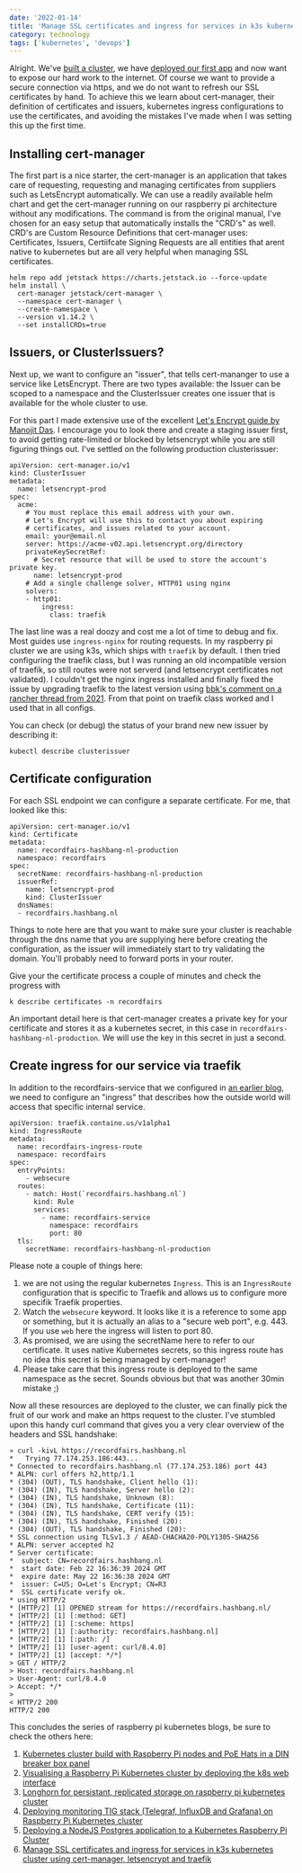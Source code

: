 ```yaml
---
date: '2022-01-14'
title: 'Manage SSL certificates and ingress for services in k3s kubernetes cluster using cert-manager, letsencrypt and traefik'
category: technology
tags: ['kubernetes', 'devops']
---
```


Alright. We've [built a cluster](../blog/kubernetes-cluster-build-with-raspberry-pi-and-poe-hats), we have [deployed our first app](../blog/deploying-a-nodejs-postgres-application-to-kubernetes-raspberry-pi-cluster) and now want to expose our hard work to the internet. Of course we want to provide a secure connection via https, and we do not want to refresh our SSL certificates by hand. To achieve this we learn about cert-manager, their definition of certificates and issuers, kubernetes ingress configurations to use the certificates, and avoiding the mistakes I've made when I was setting this up the first time.

## Installing cert-manager
The first part is a nice starter, the cert-manager is an application that takes care of requesting, requesting and managing certificates from suppliers such as LetsEncrypt automatically. We can use a readily available helm chart and get the cert-manager running on our raspberry pi architecture without any modifications. The command is from the original manual, I've chosen for an easy setup that automatically installs the "CRD's" as well. CRD's are Custom Resource Definitions that cert-manager uses: Certificates, Issuers, Certiifcate Signing Requests are all entities that arent native to kubernetes but are all very helpful when managing SSL certificates.

```
helm repo add jetstack https://charts.jetstack.io --force-update
helm install \                       
  cert-manager jetstack/cert-manager \
  --namespace cert-manager \
  --create-namespace \
  --version v1.14.2 \
  --set installCRDs=true
```

## Issuers, or ClusterIssuers?

Next up, we want to configure an "issuer", that tells cert-mananger to use a service like LetsEncrypt. There are two types available: the Issuer can be scoped to a namespace and the ClusterIssuer creates one issuer that is available for the whole cluster to use. 

For this part I made extensive use of the excellent [Let's Encrypt guide by Manojit Das](https://medium.com/@manojit123/lets-encrypt-certificate-using-cert-manager-on-kubernetes-http-challenge-687ce3718baf). I encourage you to look there and create a staging issuer first, to avoid getting rate-limited or blocked by letsencrypt while you are still figuring things out. I've settled on the following production clusterissuer:

```
apiVersion: cert-manager.io/v1
kind: ClusterIssuer
metadata:
  name: letsencrypt-prod
spec:
  acme:
    # You must replace this email address with your own.
    # Let's Encrypt will use this to contact you about expiring
    # certificates, and issues related to your account.
    email: your@email.nl
    server: https://acme-v02.api.letsencrypt.org/directory
    privateKeySecretRef:
      # Secret resource that will be used to store the account's private key.
      name: letsencrypt-prod
    # Add a single challenge solver, HTTP01 using nginx
    solvers:
    - http01:
        ingress:
          class: traefik
```

The last line was a real doozy and cost me a lot of time to debug and fix. Most guides use `ingress-nginx` for routing requests. In my raspberry pi cluster we are using k3s, which ships with `traefik` by default. I then tried configuring the traefik class, but I was running an old incompatible version of traefik, so still routes were not serverd (and letsencrypt certificates not validated). I couldn't get the nginx ingress installed and finally fixed the issue by upgrading traefik to the latest version using [bbk's comment on a rancher thread from 2021](https://forums.rancher.com/t/k3s-traefik-1-8-to-2-x/21268/5). From that point on traefik class worked and I used that in all configs.

You can check (or debug) the status of your brand new new issuer by describing it:

```
kubectl describe clusterissuer
```

## Certificate configuration

For each SSL endpoint we can configure a separate certificate. For me, that looked like this:
```
apiVersion: cert-manager.io/v1
kind: Certificate
metadata:
  name: recordfairs-hashbang-nl-production
  namespace: recordfairs
spec:
  secretName: recordfairs-hashbang-nl-production
  issuerRef:
    name: letsencrypt-prod
    kind: ClusterIssuer
  dnsNames:
  - recordfairs.hashbang.nl
```

Things to note here are that you want to make sure your cluster is reachable through the dns name that you are supplying here before creating the configuration, as the issuer will immediately start to try validating the domain. You'll probably need to forward ports in your router.

Give your the certificate process a couple of minutes and check the progress with 

```
k describe certificates -n recordfairs
```

An important detail here is that cert-manager creates a private key for your certificate and stores it as a kubernetes secret, in this case in `recordfairs-hashbang-nl-production`. We will use the key in this secret in just a second.

## Create ingress for our service via traefik

In addition to the recordfairs-service that we configured in [an earlier blog](../blog/deploying-a-nodejs-postgres-application-to-kubernetes-raspberry-pi-cluster), we need to configure an "ingress" that describes how the outside world will access that specific internal service.

```
apiVersion: traefik.containo.us/v1alpha1
kind: IngressRoute
metadata:
  name: recordfairs-ingress-route
  namespace: recordfairs
spec:
  entryPoints:
    - websecure
  routes:
    - match: Host(`recordfairs.hashbang.nl`)
      kind: Rule
      services:
        - name: recordfairs-service
          namespace: recordfairs
          port: 80
  tls:
    secretName: recordfairs-hashbang-nl-production
```

Please note a couple of things here:
1) we are not using the regular kubernetes `Ingress`. This is an `IngressRoute` configuration that is specific to Traefik and allows us to configure more specifik Traefik properties. 
2) Watch the `websecure` keyword. It looks like it is a reference to some app or something, but it is actually an alias to a "secure web port", e.g. 443. If you use `web` here the ingress will listen to port 80.
3) As promised, we are using the secretName here to refer to our certificate. It uses native Kubernetes secrets, so this ingress route has no idea this secret is being managed by cert-manager!
4) Please take care that this ingress route is deployed to the same namespace as the secret. Sounds obvious but that was another 30min mistake ;)

Now all these resources are deployed to the cluster, we can finally pick the fruit of our work and make an https request to the cluster. I've stumbled upon this handy curl command that gives you a very clear overview of the headers and SSL handshake:

```
» curl -kivL https://recordfairs.hashbang.nl
*   Trying 77.174.253.186:443...
* Connected to recordfairs.hashbang.nl (77.174.253.186) port 443
* ALPN: curl offers h2,http/1.1
* (304) (OUT), TLS handshake, Client hello (1):
* (304) (IN), TLS handshake, Server hello (2):
* (304) (IN), TLS handshake, Unknown (8):
* (304) (IN), TLS handshake, Certificate (11):
* (304) (IN), TLS handshake, CERT verify (15):
* (304) (IN), TLS handshake, Finished (20):
* (304) (OUT), TLS handshake, Finished (20):
* SSL connection using TLSv1.3 / AEAD-CHACHA20-POLY1305-SHA256
* ALPN: server accepted h2
* Server certificate:
*  subject: CN=recordfairs.hashbang.nl
*  start date: Feb 22 16:36:39 2024 GMT
*  expire date: May 22 16:36:38 2024 GMT
*  issuer: C=US; O=Let's Encrypt; CN=R3
*  SSL certificate verify ok.
* using HTTP/2
* [HTTP/2] [1] OPENED stream for https://recordfairs.hashbang.nl/
* [HTTP/2] [1] [:method: GET]
* [HTTP/2] [1] [:scheme: https]
* [HTTP/2] [1] [:authority: recordfairs.hashbang.nl]
* [HTTP/2] [1] [:path: /]
* [HTTP/2] [1] [user-agent: curl/8.4.0]
* [HTTP/2] [1] [accept: */*]
> GET / HTTP/2
> Host: recordfairs.hashbang.nl
> User-Agent: curl/8.4.0
> Accept: */*
>
< HTTP/2 200
HTTP/2 200
```

This concludes the series of raspberry pi kubernetes blogs, be sure to check the others here:

1. [Kubernetes cluster build with Raspberry Pi nodes and PoE Hats in a DIN breaker box panel](../blog/kubernetes-cluster-build-with-raspberry-pi-and-poe-hats)
2. [Visualising a Raspberry Pi Kubernetes cluster by deploying the k8s web interface](../blog/visualising-raspberry-pi-kubernetes-cluster-by-deploying-the-k8s-interface)
3. [Longhorn for persistant, replicated storage on raspberry pi kubernetes cluster](../blog/installing-longhorn-for-persistent-replicated-storage-on-raspberry-pi-kubernetes-cluster)
4. [Deploying monitoring TIG stack (Telegraf, InfluxDB and Grafana) on Raspberry Pi Kubernetes cluster](../blog/deploying-monitoring-tig-stack-telegraf-influxdb-grafana-on-raspberry-pi-kubernetes-cluster)
5. [Deploying a NodeJS Postgres application to a Kubernetes Raspberry Pi Cluster](../blog/deploying-a-nodejs-postgres-application-to-kubernetes-raspberry-pi-cluster)
6. [Manage SSL certificates and ingress for services in k3s kubernetes cluster using cert-manager, letsencrypt and traefik](../blog/manage-ssl-certificates-and-ingress-for-services-in-k3s-kubernetes-cluster-using-cert-manager-letsencrypt-and-traefik)
